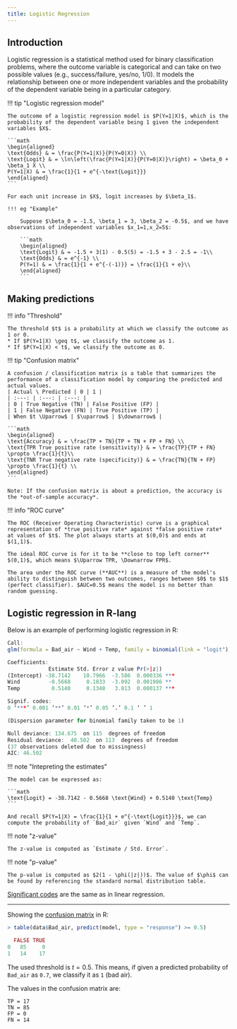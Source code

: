 ```yaml
---
title: Logistic Regression
---
```


## Introduction

Logistic regression is a statistical method used for binary classification problems, where the outcome variable is categorical and can take on two possible values (e.g., success/failure, yes/no, 1/0). It models the relationship between one or more independent variables and the probability of the dependent variable being in a particular category.

!!! tip "Logistic regression model"

    The outcome of a logistic regression model is $P(Y=1|X)$, which is the probability of the dependent variable being 1 given the independent variables $X$.

    ```math
    \begin{aligned}
    \text{Odds} & = \frac{P(Y=1|X)}{P(Y=0|X)} \\
    \text{Logit} & = \ln\left(\frac{P(Y=1|X)}{P(Y=0|X)}\right) = \beta_0 + \beta_1 X \\
    P(Y=1|X) & = \frac{1}{1 + e^{-\text{Logit}}}
    \end{aligned}
    ```

    For each unit increase in $X$, logit increases by $\beta_1$.

    !!! eg "Example"

        Suppose $\beta_0 = -1.5, \beta_1 = 3, \beta_2 = -0.5$, and we have observations of independent variables $x_1=1,x_2=5$:
        
        ```math
        \begin{aligned}
        \text{Logit} & = -1.5 + 3(1) - 0.5(5) = -1.5 + 3 - 2.5 = -1\\
        \text{Odds} & = e^{-1} \\
        P(Y=1) & = \frac{1}{1 + e^{-(-1)}} = \frac{1}{1 + e}\\
        \end{aligned}
        ```
    
## Making predictions

!!! info "Threshold"

    The threshold $t$ is a probability at which we classify the outcome as 1 or 0. 
    * If $P(Y=1|X) \geq t$, we classify the outcome as 1.
    * If $P(Y=1|X) < t$, we classify the outcome as 0.

!!! tip "Confusion matrix"

    A confusion / classification matrix is a table that summarizes the performance of a classification model by comparing the predicted and actual values.
    | Actual \ Predicted | 0 | 1 |
    | :---: | :---: | :---: |
    | 0 | True Negative (TN) | False Positive (FP) |
    | 1 | False Negative (FN) | True Positive (TP) |
    | When $t \Uparrow$ | $\uparrow$ | $\downarrow$ |

    ```math
    \begin{aligned}
    \text{Accuracy} & = \frac{TP + TN}{TP + TN + FP + FN} \\
    \text{TPR True positive rate (sensitivity)} & = \frac{TP}{TP + FN} \propto \frac{1}{t}\\
    \text{TNR True negative rate (specificity)} & = \frac{TN}{TN + FP} \propto \frac{1}{t} \\
    \end{aligned}
    ```

    Note: If the confusion matrix is about a prediction, the accuracy is the *out-of-sample accuracy*.

!!! info "ROC curve"

    The ROC (Receiver Operating Characteristic) curve is a graphical representation of *true positive rate* against *false positive rate* at values of $t$. The plot always starts at $(0,0)$ and ends at $(1,1)$. 
    
    The ideal ROC curve is for it to be **close to top left corner** $(0,1)$, which means $\Uparrow TPR, \Downarrow FPR$.

    The area under the ROC curve (**AUC**) is a measure of the model's ability to distinguish between two outcomes, ranges between $0$ to $1$ (perfect classifier). $AUC=0.5$ means the model is no better than random guessing.

## Logistic regression in R-lang


Below is an example of performing logistic regression in R:

```R
Call:
glm(formula = Bad_air ~ Wind + Temp, family = binomial(link = "logit"), data = data)

Coefficients:
             Estimate Std. Error z value Pr(>|z|)    
(Intercept) -38.7142    10.7966  -3.586  0.000336 ***
Wind         -0.5668     0.1833  -3.092  0.001986 ** 
Temp          0.5140     0.1348   3.813  0.000137 ***

Signif. codes:  
0 ‘***’ 0.001 ‘**’ 0.01 ‘*’ 0.05 ‘.’ 0.1 ‘ ’ 1

(Dispersion parameter for binomial family taken to be 1)

Null deviance: 134.675  on 115  degrees of freedom
Residual deviance:  40.502  on 113  degrees of freedom
(37 observations deleted due to missingness)
AIC: 46.502
```

!!! note "Intepreting the estimates"

    The model can be expressed as:

    ```math
    \text{Logit} = -38.7142 - 0.5668 \text{Wind} + 0.5140 \text{Temp}
    ```
    
    And recall $P(Y=1|X) = \frac{1}{1 + e^{-\text{Logit}}}$, we can compute the probability of `Bad_air` given `Wind` and `Temp`.

!!! note "z-value"

    The z-value is computed as `Estimate / Std. Error`. 

!!! note "p-value"

    The p-value is computed as $2(1 - \phi(|z|))$. The value of $\phi$ can be found by referencing the standard normal distribution table.

[Significant codes](linear-regression/#significant-codes) are the same as in linear regression.

---

Showing the [confusion matrix](#confusion-matrix) in R:

```R
> table(data$Bad_air, predict(model, type = "response") >= 0.5)

  FALSE TRUE
0   85     0
1   14    17
```

The used threshold is $t=0.5$. This means, if given a predicted probability of `Bad_air` as `0.7`, we classify it as `1` (bad air).

The values in the confusion matrix are:
```
TP = 17
TN = 85
FP = 0
FN = 14
```